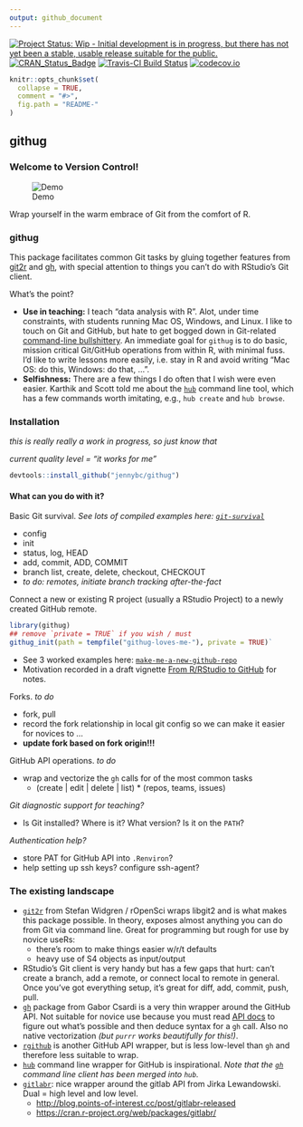 ```yaml
---
output: github_document
---
```


<!-- README.md is generated from README.Rmd. Please edit that file -->

[![Project Status: Wip - Initial development is in progress, but there has not yet been a stable, usable release suitable for the public.](http://www.repostatus.org/badges/0.1.0/wip.svg)](http://www.repostatus.org/#wip)
[![CRAN_Status_Badge](http://www.r-pkg.org/badges/version/githug)](http://www.r-pkg.org/pkg/githug)
[![Travis-CI Build Status](https://travis-ci.org/jennybc/githug.svg?branch=master)](https://travis-ci.org/jennybc/githug)
[![codecov.io](https://codecov.io/github/jennybc/githug/coverage.svg?branch=master)](https://codecov.io/github/jennybc/githug?branch=master)

<!-- [![Build Status](https://travis-ci.org/jennybc/githug?branch=master)](https://travis-ci.org/jennybc/githug) -->

```r
knitr::opts_chunk$set(
  collapse = TRUE,
  comment = "#>",
  fig.path = "README-"
)
```

## githug

### Welcome to Version Control!

<!--[Demo](https://analovesdotcom.files.wordpress.com/2015/10/voldyhug-1440161473.gif)-->

![Demo](img/voldyhug-1440161473.gif)

Wrap yourself in the warm embrace of Git from the comfort of R.

### githug

This package facilitates common Git tasks by gluing together features from [git2r](https://github.com/ropensci/git2r) and [gh](https://github.com/gaborcsardi/gh), with special attention to things you can't do with RStudio's Git client.

What's the point?

  * **Use in teaching:** I teach "data analysis with R". Alot, under time constraints, with students running Mac OS, Windows, and Linux.  I like to touch on Git and GitHub, but hate to get bogged down in Git-related [command-line bullshittery](http://www.pgbovine.net/command-line-bullshittery.htm). An immediate goal for `githug` is to do basic, mission critical Git/GitHub operations from within R, with minimal fuss. I'd like to write lessons more easily, i.e. stay in R and avoid writing "Mac OS: do this, Windows: do that, ...".
  * **Selfishness:** There are a few things I do often that I wish were even easier. Karthik and Scott told me about the [`hub`](https://hub.github.com) command line tool, which has a few commands worth imitating, e.g., `hub create` and `hub browse`.

### Installation

*this is really really a work in progress, so just know that*

*current quality level = "it works for me"*

```r
devtools::install_github("jennybc/githug")
```

#### What can you do with it?

Basic Git survival. *See lots of compiled examples here: [`git-survival`](https://github.com/jennybc/githug/blob/master/internal/git-survival.md)*

  * config
  * init
  * status, log, HEAD
  * add, commit, ADD, COMMIT
  * branch list, create, delete, checkout, CHECKOUT
  * *to do: remotes, initiate branch tracking after-the-fact*

Connect a new or existing R project (usually a RStudio Project) to a newly created GitHub remote.

```r
library(githug)
## remove `private = TRUE` if you wish / must
githug_init(path = tempfile("githug-loves-me-"), private = TRUE)`
```

  * See 3 worked examples here: [`make-me-a-new-github-repo`](https://github.com/jennybc/githug/blob/master/internal/make-me-a-new-github-repo.md)
  * Motivation recorded in a draft vignette [From R/RStudio to GitHub](vignettes/rstudio-to-github.Rmd) for notes.

Forks. *to do*

  * fork, pull
  * record the fork relationship in local git config so we can make it easier for novices to ...
  * __update fork based on fork origin!!!__

GitHub API operations. *to do*

  * wrap and vectorize the `gh` calls for of the most common tasks
    - (create | edit | delete | list) * (repos, teams, issues)

*Git diagnostic support for teaching?*

  * Is Git installed? Where is it? What version? Is it on the `PATH`?

*Authentication help?*

  * store PAT for GitHub API into `.Renviron`?
  * help setting up ssh keys? configure ssh-agent?

### The existing landscape

  * [`git2r`](https://github.com/ropensci/git2r/) from Stefan Widgren / rOpenSci wraps libgit2 and is what makes this package possible. In theory, exposes almost anything you can do from Git via command line. Great for programming but rough for use by novice useRs:
    - there's room to make things easier w/r/t defaults
    - heavy use of S4 objects as input/output
  * RStudio's Git client is very handy but has a few gaps that hurt: can't create a branch, add a remote, or connect local to remote in general. Once you've got everything setup, it's great for diff, add, commit, push, pull.
  * [`gh`](https://github.com/gaborcsardi/gh) package from Gabor Csardi is a very thin wrapper around the GitHub API. Not suitable for novice use because you must read [API docs](https://developer.github.com/v3/) to figure out what's possible and then deduce syntax for a `gh` call. Also no native vectorization *(but `purrr` works beautifully for this!)*.
  * [`rgithub`](https://github.com/cscheid/rgithub/) is another GitHub API wrapper, but is less low-level than `gh` and therefore less suitable to wrap.
-   [`hub`](https://hub.github.com) command line wrapper for GitHub is inspirational. *Note that the [`gh`](https://github.com/jingweno/gh) command line client has been merged into `hub`.*
  * [`gitlabr`](http://gitlab.points-of-interest.cc/points-of-interest/gitlabr/issues/): nice wrapper around the gitlab API from Jirka Lewandowski. Dual = high level and low level.
    - <http://blog.points-of-interest.cc/post/gitlabr-released>
    - <https://cran.r-project.org/web/packages/gitlabr/>
